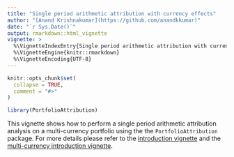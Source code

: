 ```yaml
---
title: "Single period arithmetic attribution with currency effects"
author: "[Anand Krishnakumar](https://github.com/anandkkumar)"
date: "`r Sys.Date()`"
output: rmarkdown::html_vignette
vignette: >
  %\VignetteIndexEntry{Single period arithmetic attribution with currency effects}
  %\VignetteEngine{knitr::rmarkdown}
  %\VignetteEncoding{UTF-8}
---
```


```r
knitr::opts_chunk$set(
  collapse = TRUE,
  comment = "#>"
)

library(PortfolioAttribution)
```

This vignette shows how to perform a single period arithmetic attribution analysis on a multi-currency portfolio using the the `PortfolioAttribution` package. For more details please refer to the [introduction vignette](introduction.html) and the [multi-currency introduction vignette](introduction-multi-currency.html).
